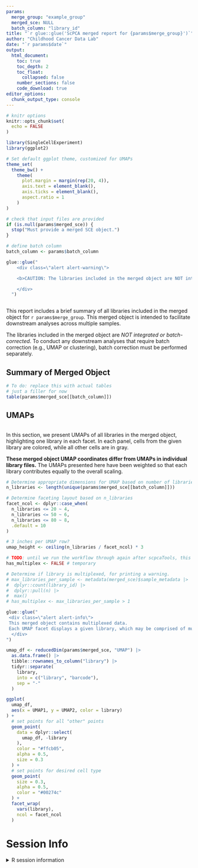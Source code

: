 ```yaml
---
params:
  merge_group: "example_group"
  merged_sce: NULL
  batch_column: "library_id"
title: "`r glue::glue('ScPCA merged report for {params$merge_group}')`"
author: "Childhood Cancer Data Lab"
date: "`r params$date`"
output:
  html_document:
    toc: true
    toc_depth: 2
    toc_float:
      collapsed: false
    number_sections: false
    code_download: true
editor_options: 
  chunk_output_type: console
---
```


```r
# knitr options
knitr::opts_chunk$set(
  echo = FALSE
)

library(SingleCellExperiment)
library(ggplot2)

# Set default ggplot theme, customized for UMAPs
theme_set(
  theme_bw() +
    theme(
      plot.margin = margin(rep(20, 4)),
      axis.text = element_blank(),
      axis.ticks = element_blank(),
      aspect.ratio = 1
    )
)
```

```r
# check that input files are provided
if (is.null(params$merged_sce)) {
  stop("Must provide a merged SCE object.")
}

# define batch column
batch_column <- params$batch_column
```

```r
glue::glue("
    <div class=\"alert alert-warning\">

    <b>CAUTION: The libraries included in the merged object are NOT integrated or batch-corrected.</b>

    </div>
  ")
```

```r
```


This report includes a brief summary of all libraries included in the merged object for `r params$merge_group`.
This merged object is intended to facilitate downstream analyses across multiple samples.

The libraries included in the merged object are _NOT integrated or batch-corrected_.
To conduct any downstream analyses that require batch correction (e.g., UMAP or clustering), batch correction must be performed separately. 


## Summary of Merged Object

```r
# To do: replace this with actual tables
# just a filler for now
table(params$merged_sce[[batch_column]])
```

## UMAPs

```r
```

In this section, we present UMAPs of all libraries in the merged object, highlighting one library in each facet. 
In each panel, cells from the given library are colored, while all other cells are in gray.

**These merged object UMAP coordinates differ from UMAPs in individual library files.**
The UMAPs presented here have been weighted so that each library contributes equally to the overall scaling.

```r
# Determine appropriate dimensions for UMAP based on number of libraries
n_libraries <- length(unique(params$merged_sce[[batch_column]]))

# Determine faceting layout based on n_libraries
facet_ncol <- dplyr::case_when(
  n_libraries <= 20 ~ 4,
  n_libraries <= 50 ~ 6,
  n_libraries <= 80 ~ 8,
  .default = 10
)

# 3 inches per UMAP row?
umap_height <- ceiling(n_libraries / facet_ncol) * 3

# TODO: until we run the workflow through again after scpcaTools, this will not work. We will need to circle back to this.
has_multiplex <- FALSE # temporary

# Determine if library is multiplexed, for printing a warning.
# max_libraries_per_sample <- metadata(merged_sce)$sample_metadata |>
#  dplyr::count(library_id) |>
#  dplyr::pull(n) |>
#  max()
# has_multiplex <- max_libraries_per_sample > 1
```



```r
glue::glue("
 <div class=\"alert alert-info\">
 This merged object contains multiplexed data.
 Each UMAP facet displays a given library, which may be comprised of multiple samples.
  </div>
")
```


```r
umap_df <- reducedDim(params$merged_sce, "UMAP") |>
  as.data.frame() |>
  tibble::rownames_to_column("library") |>
  tidyr::separate(
    library,
    into = c("library", "barcode"),
    sep = "-"
  )

ggplot(
  umap_df,
  aes(x = UMAP1, y = UMAP2, color = library)
) +
  # set points for all "other" points
  geom_point(
    data = dplyr::select(
      umap_df, -library
    ),
    color = "#ffcb05",
    alpha = 0.5,
    size = 0.3
  ) +
  # set points for desired cell type
  geom_point(
    size = 0.3,
    alpha = 0.5,
    color = "#00274c"
  ) +
  facet_wrap(
    vars(library),
    ncol = facet_ncol
  )
```

# Session Info
<details>
<summary>R session information</summary>
```r
if (requireNamespace("sessioninfo", quietly = TRUE)) {
  sessioninfo::session_info()
} else {
  sessionInfo()
}
```
</details>
